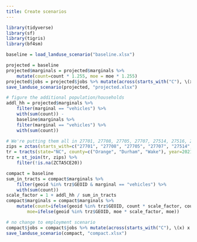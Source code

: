 ```yaml
---
title: Create scenarios
---
```


```r
library(tidyverse)
library(sf)
library(tigris)
library(bf4sm)
```

```r
baseline = load_landuse_scenario("baseline.xlsx")
```

```r
projected = baseline
projected$marginals = projected$marginals %>%
    mutate(count=count * 1.255, moe = moe * 1.255)
projected$jobs = projected$jobs %>% mutate(across(starts_with("C"), \(x) x * 1.255))
save_landuse_scenario(projected, "projected.xlsx")
```

```r
# figure the additional population/households
addl_hh = projected$marginals %>%
    filter(marginal == "vehicles") %>%
    with(sum(count)) -
    baseline$marginals %>%
    filter(marginal == "vehicles") %>%
    with(sum(count))

# We're putting them all in 27701, 27708, 27705, 27707, 27514, 27516, 27510, 27599, 27603, 27605
zips = zctas(starts_with=c("27701", "27708", "27705", "27707", "27514", "27516", "27510", "27599", "27603", "27601", "27605", "27604"))
tr = tracts(state="NC", county=c("Orange", "Durham", "Wake"), year=2021)
trz = st_join(tr, zips) %>%
    filter(!is.na(ZCTA5CE20))

compact = baseline
sum_in_tracts = compact$marginals %>%
    filter(geoid %in% trz$GEOID & marginal == "vehicles") %>%
    with(sum(count))
scale_factor = 1 + addl_hh / sum_in_tracts
compact$marginals = compact$marginals %>%
    mutate(count=ifelse(geoid %in% trz$GEOID, count * scale_factor, count),
        moe=ifelse(geoid %in% trz$GEOID, moe * scale_factor, moe))

# no change to employment scenario
compact$jobs = compact$jobs %>% mutate(across(starts_with("C"), \(x) x * 1.255))
save_landuse_scenario(compact, "compact.xlsx")
```